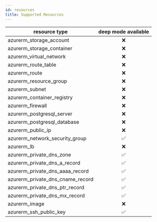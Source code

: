 ```yaml
---
id: resources
title: Supported Resources
---
```


|resource type|deep mode available|
|---|:-:|
| azurerm_storage_account | ❌ |
| azurerm_storage_container | ❌ |
| azurerm_virtual_network | ❌ |
| azurerm_route_table | ❌ |
| azurerm_route | ❌ |
| azurerm_resource_group | ❌ |
| azurerm_subnet | ❌ |
| azurerm_container_registry | ❌ |
| azurerm_firewall | ❌ |
| azurerm_postgresql_server | ❌ |
| azurerm_postgresql_database | ❌ |
| azurerm_public_ip | ❌ |
| azurerm_network_security_group | ✅ |
| azurerm_lb | ❌ |
| azurerm_private_dns_zone | ✅ |
| azurerm_private_dns_a_record | ✅ |
| azurerm_private_dns_aaaa_record | ✅ |
| azurerm_private_dns_cname_record | ✅ |
| azurerm_private_dns_ptr_record | ✅ |
| azurerm_private_dns_mx_record | ✅ |
| azurerm_image | ❌ |
| azurerm_ssh_public_key | ✅ |
